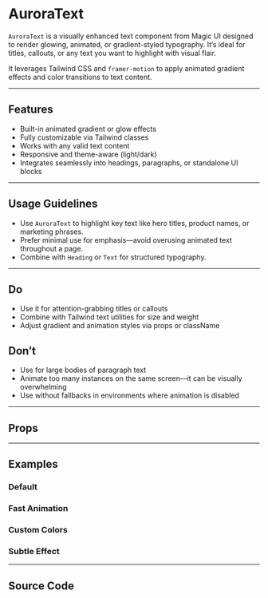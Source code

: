 
<Meta of={AuroraTextStories} />

# AuroraText

`AuroraText` is a visually enhanced text component from Magic UI designed to render glowing, animated, or gradient-styled typography. It’s ideal for titles, callouts, or any text you want to highlight with visual flair.

It leverages Tailwind CSS and `framer-motion` to apply animated gradient effects and color transitions to text content.

---

## Features

- Built-in animated gradient or glow effects
- Fully customizable via Tailwind classes
- Works with any valid text content
- Responsive and theme-aware (light/dark)
- Integrates seamlessly into headings, paragraphs, or standalone UI blocks

---

## Usage Guidelines

- Use `AuroraText` to highlight key text like hero titles, product names, or marketing phrases.
- Prefer minimal use for emphasis—avoid overusing animated text throughout a page.
- Combine with `Heading` or `Text` for structured typography.

---

## Do

- Use it for attention-grabbing titles or callouts
- Combine with Tailwind text utilities for size and weight
- Adjust gradient and animation styles via props or className

## Don’t

- Use for large bodies of paragraph text
- Animate too many instances on the same screen—it can be visually overwhelming
- Use without fallbacks in environments where animation is disabled

---

## Props

<Controls of={AuroraTextStories.Default} />

---

## Examples

### Default

<Canvas of={AuroraTextStories.Default} />

### Fast Animation

<Canvas of={AuroraTextStories.FastAnimation} />

### Custom Colors

<Canvas of={AuroraTextStories.CustomColors} />

### Subtle Effect

<Canvas of={AuroraTextStories.SubtleEffect} />

---

## Source Code

<Source of={AuroraTextStories.Default} language="tsx" />
